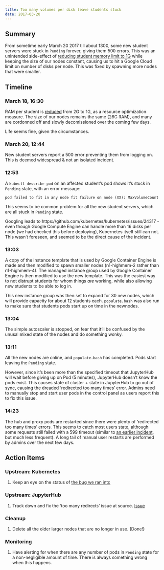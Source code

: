 ```yaml
---
title: Too many volumes per disk leave students stuck
date: 2017-03-20
---
```


## Summary ##

From sometime early March 20 2017 till about 1300, some new student servers were stuck in `Pending` forever, giving them 500 errors. This was an unintended side-effect of [reducing student memory limit to 1G](https://github.com/data-8/infrastructure/issues/16) while keeping the size of our nodes constant, causing us to hit a Google Cloud limit on number of disks per node. This was fixed by spawning more nodes that were smaller.

## Timeline ##

### March 18, 16:30 ##

RAM per student is [reduced](https://github.com/data-8/infrastructure/issues/16) from 2G to 1G, as a resource optimization measure. The size of our nodes remains the same (26G RAM), and many are cordonned off and slowly decomissioned over the coming few days.

Life seems fine, given the circumstances.

### March 20, 12:44 ##

New student servers report a 500 error preventing them from logging on. This is deemed widespread & not an isolated incident.

### 12:53 ##

A `kubectl describe pod` on an affected student's pod shows it's stuck in `Pending` state, with an error message:

```
pod failed to fit in any node fit failure on node (XX): MaxVolumeCount
```

This seems to be common problem for all the new student servers, which are all stuck in `Pending` state.

Googling leads to https://github.com/kubernetes/kubernetes/issues/24317 - even though Google Compute Engine can handle more than 16 disks per node (we had checked this before deploying), Kubernetes itself still can not. This wasn't foreseen, and seemed to be the direct cause of the incident.

### 13:03 ###

A copy of the instance template that is used by Google Container Engine is made and then modified to spawn smaller nodes (n1-highmem-2 rather than n1-highmem-4). The managed instance group used by Google Container Engine is then modified to use the new template. This was the easiest way to not distrupt students for whom things *are* working, while also allowing new students to be able to log in.

This new instance group was then set to expand for 30 new nodes, which will provide capacity for about 12 students each. `populate.bash` was also run to make sure that students pods start up on time in the newnodes.

### 13:04 ###

The simple autoscaler is stopped, on fear that it'll be confused by the unusal mixed state of the nodes and do something wonky.

### 13:11 ###

All the new nodes are online, and `populate.bash` has completed. Pods start leaving the `Pending` state.

However, since it's been more than the specified timeout that JupyterHub will wait before giving up on Pod (5 minutes), JupyterHub doesn't know the pods exist. This causes state of cluster + state in JupyterHub to go out of sync, causing the dreaded 'redirected too many times' error. Admins need to manually stop and start user pods in the control panel as users report this to fix this issue.

### 14:23 ###

The hub and proxy pods are restarted since there were plenty of 'redirected too many times' errors. This seems to catch most users state, although some requests still failed with a 599 timeout (similar to [an earlier incident](2017-02-24-proxy-death-incident.md), but much less frequent). A long tail of manual user restarts are performed by admins over the next few days.

## Action Items ##

### Upstream: Kubernetes ###

1. Keep an eye on the status of [the bug we ran into](https://github.com/kubernetes/kubernetes/issues/24317)

### Upstream: JupyterHub ###

1. Track down and fix the 'too many redirects' issue at source. [Issue](https://github.com/data-8/infrastructure/issues/17)

### Cleanup ###

1. Delete all the older larger nodes that are no longer in use. (Done!)

### Monitoring ###

1. Have alerting for when there are any number of pods in `Pending` state for a non-negligible amount of time. There is always something wrong when this happens.
